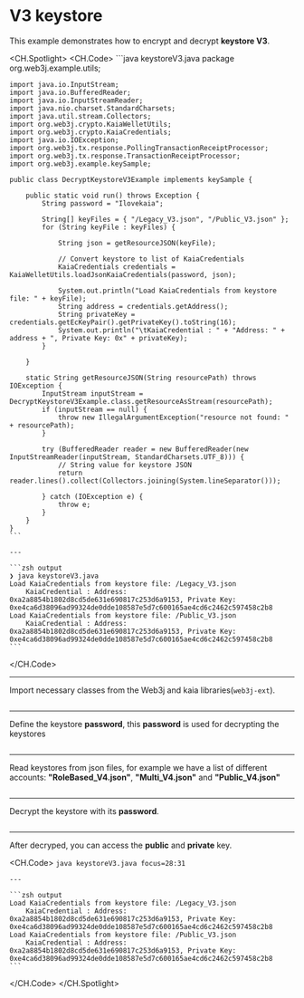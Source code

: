 # V3 keystore

This example demonstrates how to encrypt and decrypt **keystore V3**.

<CH.Spotlight>
  <CH.Code>
    ```java keystoreV3.java
    package org.web3j.example.utils;

    import java.io.InputStream;
    import java.io.BufferedReader;
    import java.io.InputStreamReader;
    import java.nio.charset.StandardCharsets;
    import java.util.stream.Collectors;
    import org.web3j.crypto.KaiaWelletUtils;
    import org.web3j.crypto.KaiaCredentials;
    import java.io.IOException;
    import org.web3j.tx.response.PollingTransactionReceiptProcessor;
    import org.web3j.tx.response.TransactionReceiptProcessor;
    import org.web3j.example.keySample;

    public class DecryptKeystoreV3Example implements keySample {

        public static void run() throws Exception {
            String password = "Ilovekaia";

            String[] keyFiles = { "/Legacy_V3.json", "/Public_V3.json" };
            for (String keyFile : keyFiles) {

                String json = getResourceJSON(keyFile);

                // Convert keystore to list of KaiaCredentials
                KaiaCredentials credentials = KaiaWelletUtils.loadJsonKaiaCredentials(password, json);

                System.out.println("Load KaiaCredentials from keystore file: " + keyFile);
                String address = credentials.getAddress();
                String privateKey = credentials.getEcKeyPair().getPrivateKey().toString(16);
                System.out.println("\tKaiaCredential : " + "Address: " + address + ", Private Key: 0x" + privateKey);
            }

        }

        static String getResourceJSON(String resourcePath) throws IOException {
            InputStream inputStream = DecryptKeystoreV3Example.class.getResourceAsStream(resourcePath);
            if (inputStream == null) {
                throw new IllegalArgumentException("resource not found: " + resourcePath);
            }

            try (BufferedReader reader = new BufferedReader(new InputStreamReader(inputStream, StandardCharsets.UTF_8))) {
                // String value for keystore JSON
                return reader.lines().collect(Collectors.joining(System.lineSeparator()));

            } catch (IOException e) {
                throw e;
            }
        }
    }
    ```

    ---

    ```zsh output
    ❯ java keystoreV3.java
    Load KaiaCredentials from keystore file: /Legacy_V3.json
    	KaiaCredential : Address: 0xa2a8854b1802d8cd5de631e690817c253d6a9153, Private Key: 0xe4ca6d38096ad99324de0dde108587e5d7c600165ae4cd6c2462c597458c2b8
    Load KaiaCredentials from keystore file: /Public_V3.json
    	KaiaCredential : Address: 0xa2a8854b1802d8cd5de631e690817c253d6a9153, Private Key: 0xe4ca6d38096ad99324de0dde108587e5d7c600165ae4cd6c2462c597458c2b8
    ```
  </CH.Code>

  ---

  Import necessary classes from the Web3j and kaia libraries(`web3j-ext`).

  ```java keystoreV3.java focus=3:13
  ```

  ---

  Define the keystore **password**, this **password** is used for decrypting the keystores

  ```java keystoreV3.java focus=18
  ```

  ---

  Read keystores from json files, for example we have a list of different accounts: **"RoleBased_V4.json"**, **"Multi_V4.json"** and **"Public_V4.json"**

  ```java keystoreV3.java focus=20:23,36:50
  ```

  ---

  Decrypt the keystore with its **password**.

  ```java keystoreV3.java focus=25:26
  ```

  ---

  After decryped, you can access the **public** and **private** key.

  <CH.Code>
    ```java keystoreV3.java focus=28:31
    ```

    ---

    ```zsh output
    Load KaiaCredentials from keystore file: /Legacy_V3.json
    	KaiaCredential : Address: 0xa2a8854b1802d8cd5de631e690817c253d6a9153, Private Key: 0xe4ca6d38096ad99324de0dde108587e5d7c600165ae4cd6c2462c597458c2b8
    Load KaiaCredentials from keystore file: /Public_V3.json
    	KaiaCredential : Address: 0xa2a8854b1802d8cd5de631e690817c253d6a9153, Private Key: 0xe4ca6d38096ad99324de0dde108587e5d7c600165ae4cd6c2462c597458c2b8
    ```
  </CH.Code>
</CH.Spotlight>
